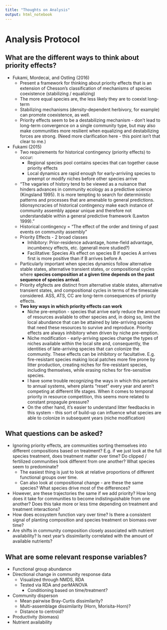```yaml
---
title: "Thoughts on Analysis"
output: html_notebook
---
```

 
# Analysis Protocol
 
## What are the different ways to think about priority effects?
  * Fukami, Mordecai, and Ostling (2016)
      * Present a framework for thinking about priority effects that is an extension of Chesson's classification of mechanisms of species coexistence (stabilizing / equalizing)
      * The more equal species are, the less likely they are to coexist long-term
      * Stabilizing mechanisms (density-dependent herbivory, for example) can promote coexistence, as well.
      * Priority effects seem to be a destabilizing mechanism - don't lead to long-term convergence on a single community type, but may also make communities more resilient when equalizing and destabilizing forces are strong. (Need more clarification here - this point isn't that clear to me.)
      
  * Fukami (2015)
      * Two requirements for historical contingency (priority effects) to occur:
          * Regional species pool contains species that can together cause priority effects
          * Local dynamics are rapid enough for early-arriviing species to preempt or modify niches before other species arrive
      * "The vagaries of history tend to be viewed as a nuisance that hinders advances in community ecology as a predictive science (Kingsland 1995). It is more tempting to search for deterministic patterns and processes that are amenable to general predictions. Idionsyncracies of historical contingency make each instance of community assembly appear unique and therefore not understandable within a general predictive framework (Lawton 1999)."
      * Historical contingency = "The effect of the order and timing of past events on community assembly"
      * Priority Effects - 2 broad classes
          * Inhibitory: Prior-residence advantage, home-field advantage, incumbency effects, etc. (generall more studied?)
          * Facilitative: Species A's effect on species B if species A arrives first is more positive than if B arrives before A
      * Particularly important when species dynamics follow alternative stable states, alternative transient states, or compositional cycles where __species composition at a given time depends on the past sequence of species arrival__.
      * Priority efgfects are distinct from alternative stable states, alternative transient states, and compositional cycles in terms of the timescale considered. ASS, ATS, CC are long-term consequences of priority effects.
      * __Two key ways in which priority effects can work__
          * Niche pre-emption - species that arrive early reduce the amount of resources available to other species and, in doing so, limit the local abundance that can be attained by late-arriving species that need these resources to survive and reproduce. Priority effects are always inhibitory when driven by niche pre-emption.
          * Niche modification - early-arriving species change the types of niches available within the local site and, consequently, the identities of late-arriving species that can colonize the community. These effects can be inhibitory or facultative. E.g. fire-resistant species making local patches more fire prone by litter production, creating niches for fire-resistant species, including themselves, while erasing niches for fire-sensitive species.
          * I have some trouble recognizing the ways in which this pertains to annual systems, where plants "reset" every year and aren't competing at different life stages. When it comes to temporal priority in resource competition, this seems more related to constant propagule pressure?
          * On the other hand, it's easier to understand litter feedbacks in this system - this sort of build-up can influence what species are able to colonize in subsequent years (niche modification)
          
## What questions can be asked?
  
  * Ignoring priority effects, are communities sorting themselves into different compositions based on treatment? E.g. if we just look at the full species treatment, does treatment matter over time? Do clipped / fertilized communities look different from one another? What species seem to predominate?
      * The easiest thing is just to look at relative proportions of different functional groups over time.
      * Can also look at compositional change - are these the same species? What species drive most of the differences?
  * However, are these trajectories the same if we add priority? How long does it take for communities to become indistinguishable from one another? Does this take more or less time depending on treatment and treatment interactions?
  * How does ecosystem function vary over time? Is there a consistent signal of planting composition and species treatment on biomass over time?
  * Are shifts in community composition closely associated with nutrient availability? Is next year's dissimilarity correlated with the amount of available nutrients?
  
## What are some relevant response variables?

  * Functional group abundance
  * Directional change in community response data
      * Visualized through NMDS, RDA
      * Tested via RDA and perMANOVA
          * Conditioning based on time/treatment? 
  * Community disperson
      * Mean pairwise Bray-Curtis dissimilarity?
      * Multi-assemblage dissimilarity (Horn, Morisita-Horn)?
      * Distance to centroid?
  * Productivity (biomass)
  * Nutrient availability
  
    
  
      

    